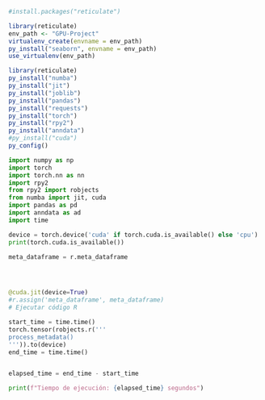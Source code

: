 ```r
#install.packages("reticulate")

library(reticulate)
env_path <- "GPU-Project"
virtualenv_create(envname = env_path)
py_install("seaborn", envname = env_path)
use_virtualenv(env_path)

```

```r
library(reticulate)
py_install("numba")
py_install("jit")
py_install("joblib")
py_install("pandas")
py_install("requests")
py_install("torch")
py_install("rpy2")
py_install("anndata")
#py_install("cuda")
py_config()
```

```python
import numpy as np
import torch
import torch.nn as nn
import rpy2
from rpy2 import robjects
from numba import jit, cuda
import pandas as pd
import anndata as ad
import time 
```

```python
device = torch.device('cuda' if torch.cuda.is_available() else 'cpu')
print(torch.cuda.is_available())
```

```python

meta_dataframe = r.meta_dataframe





```

```python
@cuda.jit(device=True)
#r.assign('meta_dataframe', meta_dataframe)
# Ejecutar código R

start_time = time.time()
torch.tensor(robjects.r('''
process_metadata()
''')).to(device) 
end_time = time.time()


elapsed_time = end_time - start_time

print(f"Tiempo de ejecución: {elapsed_time} segundos")

```
